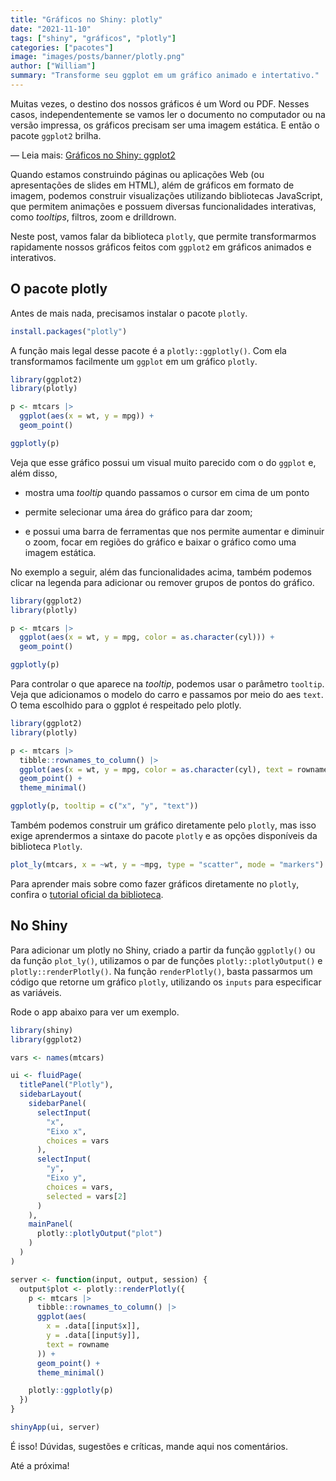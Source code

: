 ```yaml
---
title: "Gráficos no Shiny: plotly"
date: "2021-11-10"
tags: ["shiny", "gráficos", "plotly"]
categories: ["pacotes"]
image: "images/posts/banner/plotly.png"
author: ["William"]
summary: "Transforme seu ggplot em um gráfico animado e intertativo."
---
```


Muitas vezes, o destino dos nossos gráficos é um Word ou PDF. Nesses casos, independentemente se vamos ler o documento no computador ou na versão impressa, os gráficos precisam ser uma imagem estática. E então o pacote `ggplot2` brilha.

— Leia mais: [Gráficos no Shiny: ggplot2](https://blog.curso-r.com/posts/2021-10-21-shiny-ggplot2/)

Quando estamos construindo páginas ou aplicações Web (ou apresentações de slides em HTML), além de gráficos em formato de imagem, podemos construir visualizações utilizando bibliotecas JavaScript, que permitem animações e possuem diversas funcionalidades interativas, como *tooltips*, filtros, zoom e drilldrown.

Neste post, vamos falar da biblioteca `plotly`, que permite transformarmos rapidamente nossos gráficos feitos com `ggplot2` em gráficos animados e interativos.

## O pacote plotly

Antes de mais nada, precisamos instalar o pacote `plotly`.

```r
install.packages("plotly")
```

A função mais legal desse pacote é a `plotly::ggplotly()`. Com ela transformamos facilmente um `ggplot` em um gráfico `plotly`.

```r
library(ggplot2)
library(plotly)

p <- mtcars |> 
  ggplot(aes(x = wt, y = mpg)) +
  geom_point()

ggplotly(p)
```

Veja que esse gráfico possui um visual muito parecido com o do `ggplot` e, além disso,

- mostra uma *tooltip* quando passamos o cursor em cima de um ponto

- permite selecionar uma área do gráfico para dar zoom;

- e possui uma barra de ferramentas que nos permite aumentar e diminuir o zoom, focar em regiões do gráfico e baixar o gráfico como uma imagem estática.

No exemplo a seguir, além das funcionalidades acima, também podemos clicar na legenda para adicionar ou remover grupos de pontos do gráfico.

```r
library(ggplot2)
library(plotly)

p <- mtcars |> 
  ggplot(aes(x = wt, y = mpg, color = as.character(cyl))) +
  geom_point()

ggplotly(p)
```

Para controlar o que aparece na *tooltip*, podemos usar o parâmetro `tooltip`. Veja que adicionamos o modelo do carro e passamos por meio do aes `text`. O tema escolhido para o ggplot é respeitado pelo plotly.

```r
library(ggplot2)
library(plotly)

p <- mtcars |> 
  tibble::rownames_to_column() |> 
  ggplot(aes(x = wt, y = mpg, color = as.character(cyl), text = rowname)) +
  geom_point() +
  theme_minimal()

ggplotly(p, tooltip = c("x", "y", "text"))
```

Também podemos construir um gráfico diretamente pelo `plotly`, mas isso exige aprendermos a sintaxe do pacote `plotly` e as opções disponíveis da biblioteca `Plotly`.

```r
plot_ly(mtcars, x = ~wt, y = ~mpg, type = "scatter", mode = "markers")
```

Para aprender mais sobre como fazer gráficos diretamente no `plotly`, confira o [tutorial oficial da biblioteca](https://plotly.com/r/getting-started/#next-steps).

## No Shiny

Para adicionar um plotly no Shiny, criado a partir da função `ggplotly()` ou da função `plot_ly()`, utilizamos o par de funções `plotly::plotlyOutput()` e `plotly::renderPlotly()`. Na função `renderPlotly()`, basta passarmos um código que retorne um gráfico `plotly`, utilizando os `inputs` para especificar as variáveis.

Rode o app abaixo para ver um exemplo.

```r
library(shiny)
library(ggplot2)

vars <- names(mtcars)

ui <- fluidPage(
  titlePanel("Plotly"),
  sidebarLayout(
    sidebarPanel(
      selectInput(
        "x",
        "Eixo x",
        choices = vars
      ),
      selectInput(
        "y",
        "Eixo y",
        choices = vars,
        selected = vars[2]
      )
    ),
    mainPanel(
      plotly::plotlyOutput("plot")
    )
  )
)

server <- function(input, output, session) {
  output$plot <- plotly::renderPlotly({
    p <- mtcars |>
      tibble::rownames_to_column() |>
      ggplot(aes(
        x = .data[[input$x]],
        y = .data[[input$y]],
        text = rowname
      )) +
      geom_point() +
      theme_minimal()

    plotly::ggplotly(p)
  })
}

shinyApp(ui, server)
```

É isso! Dúvidas, sugestões e críticas, mande aqui nos comentários. 

Até a próxima!
